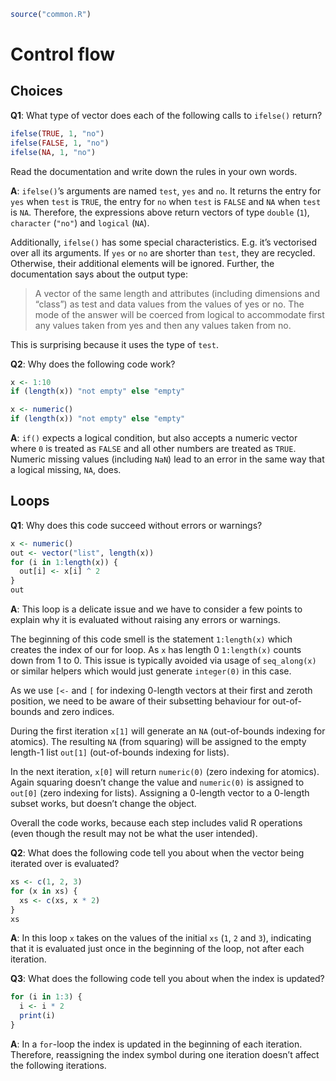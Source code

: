 ```r
source("common.R")
```

# Control flow

## Choices

__[Q1]{.Q}__: What type of vector does each of the following calls to `ifelse()` return?

```r
ifelse(TRUE, 1, "no")
ifelse(FALSE, 1, "no")
ifelse(NA, 1, "no")
```

Read the documentation and write down the rules in your own words.

__[A]{.solved}__: `ifelse()`'s arguments are named `test`, `yes` and `no`. It returns the entry for `yes` when `test` is `TRUE`, the entry for `no` when `test` is `FALSE` and `NA` when `test` is `NA`. Therefore, the expressions above return vectors of type `double` (`1`), `character` (`"no"`) and `logical` (`NA`).

Additionally, `ifelse()` has some special characteristics. E.g. it's vectorised over all its arguments. If `yes` or `no` are shorter than `test`, they are recycled. Otherwise, their additional elements will be ignored. Further, the documentation says about the output type:

> A vector of the same length and attributes (including dimensions and "class") as test and data values from the values of yes or no. The mode of the answer will be coerced from logical to accommodate first any values taken from yes and then any values taken from no.

This is surprising because it uses the type of `test`.

__[Q2]{.Q}__: Why does the following code work?

```r
x <- 1:10
if (length(x)) "not empty" else "empty"

x <- numeric()
if (length(x)) "not empty" else "empty"
```

__[A]{.solved}__: `if()` expects a logical condition, but also accepts a numeric vector where `0` is treated as `FALSE` and all other numbers are treated as `TRUE`. Numeric missing values (including `NaN`) lead to an error in the same way that a logical missing, `NA`, does.

## Loops

__[Q1]{.Q}__: Why does this code succeed without errors or warnings?

```r
x <- numeric()
out <- vector("list", length(x))
for (i in 1:length(x)) {
  out[i] <- x[i] ^ 2
}
out
```

__[A]{.solved}__: This loop is a delicate issue and we have to consider a few points to explain why it is evaluated without raising any errors or warnings.

The beginning of this code smell is the statement `1:length(x)` which creates the index of our for loop. As `x` has length 0 `1:length(x)` counts down from 1 to 0. This issue is typically avoided via usage of `seq_along(x)` or similar helpers which would just generate `integer(0)` in this case.

As we use `[<-` and `[` for indexing 0-length vectors at their first and zeroth position, we need to be aware of their subsetting behaviour for out-of-bounds and zero indices.

During the first iteration `x[1]` will generate an `NA` (out-of-bounds indexing for atomics). The resulting `NA` (from squaring) will be assigned to the empty length-1 list `out[1]` (out-of-bounds indexing for lists).

In the next iteration, `x[0]` will return `numeric(0)` (zero indexing for atomics). Again squaring doesn't change the value and `numeric(0)` is assigned to `out[0]` (zero indexing for lists). Assigning a 0-length vector to a 0-length subset works, but doesn't change the object.

Overall the code works, because each step includes valid R operations (even though the result may not be what the user intended).

__[Q2]{.Q}__: What does the following code tell you about when the vector being iterated over is evaluated?

```r
xs <- c(1, 2, 3)
for (x in xs) {
  xs <- c(xs, x * 2)
}
xs
```

__[A]{.solved}__: In this loop `x` takes on the values of the initial `xs` (`1`, `2` and `3`), indicating that it is evaluated just once in the beginning of the loop, not after each iteration.

__[Q3]{.Q}__: What does the following code tell you about when the index is updated?

```r
for (i in 1:3) {
  i <- i * 2
  print(i) 
}
```

__[A]{.solved}__: In a `for`-loop the index is updated in the beginning of each iteration. Therefore, reassigning the index symbol during one iteration doesn't affect the following iterations.
